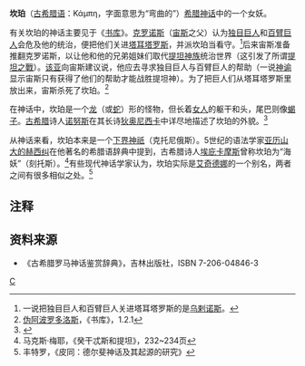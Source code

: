 '''坎珀'''（[[古希腊语|古希腊语]]：Κάμπη，字面意思为“弯曲的”）[[希腊神话|希腊神话]]中的一个女妖。

有关坎珀的神话主要见于《[[书库|书库]]》。[[克罗诺斯|克罗诺斯]]（[[宙斯|宙斯]]之父）认为[[独目巨人|独目巨人]]和[[百臂巨人|百臂巨人]]会危及他的统治，便把他们关进[[塔耳塔罗斯|塔耳塔罗斯]]，并派坎珀当看守。<ref>一说把独目巨人和百臂巨人关进塔耳塔罗斯的是[[乌剌诺斯|乌剌诺斯]]。</ref>后来宙斯准备推翻克罗诺斯，以让他和他的兄弟姐妹们取代[[提坦神族|提坦神族]]统治世界（这引发了所谓[[提坦之戰|提坦之戰]]）。[[该亚|该亚]]向宙斯建议说，他应去寻求独目巨人与百臂巨人的帮助（一说[[神谕|神谕]]显示宙斯只有获得了他们的帮助才能战胜提坦神）。为了把巨人们从塔耳塔罗斯里放出来，宙斯杀死了坎珀。<ref>[[伪阿波罗多洛斯|伪阿波罗多洛斯]]，《书库》，1.2.1</ref> 

在神话中，坎珀是一个[[龙|龙]]（或[[蛇|蛇]]）形的怪物，但长着[[女人|女人]]的躯干和头，尾巴则像[[蝎子|蝎子]]。[[古希腊|古希腊]]诗人[[诺努斯|诺努斯]]在其长诗[[狄奥尼西卡|狄奥尼西卡]]中详尽地描述了坎珀的外貌。<ref>{{Cite web |url=http://www.theoi.com/Ther/DrakainaKampe.html |title=Theoi.com: Kampe, including translated section from Dionysiaca |accessdate=2008-08-14 |archive-date=2008-09-15 |archive-url=https://web.archive.org/web/20080915041959/http://www.theoi.com/Ther/DrakainaKampe.html |dead-url=yes }}</ref>

从神话来看，坎珀本来是一个[[下界神祇|下界神祇]]（克托尼俄斯）。5世纪的语法学家[[亚历山大的赫西纠|亚历山大的赫西纠]]在他著名的希腊语辞典中提到，古希腊诗人[[埃庇卡摩斯|埃庇卡摩斯]]曾称坎珀为“海妖”（刻托斯）。<ref>马克斯·梅耶，《癸干忒斯和提坦》，232~234页</ref>有些现代神话学家认为，坎珀实际是[[艾奇德娜|艾奇德娜]]的一个别名，两者之间有很多相似之处。<ref>丰特罗，《皮同：德尔斐神话及其起源的研究》</ref>

==注释==
{{reflist}}

==资料来源==
*《古希腊罗马神话鉴赏辞典》，吉林出版社，ISBN 7-206-04846-3

{{希腊传说生物}}
[[Category:希腊神话生物|C]]